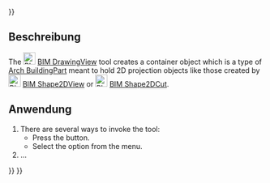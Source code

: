 <languages/>
{{UnfinishedDocu{{#translation:}}}}

{{Docnav/de
|[[Arch_SectionPlane/de|Schnittebene]]
|[[BIM_Shape2DView/de|Form2DAnsicht]]
|[[BIM_Workbench/de|BIM]]
|IconL=Arch_SectionPlane.svg
|IconR=BIM_Shape2DView.svg
|IconC=Workbench_BIM.svg
}}

{{GuiCommand/de
|Name=BIM DrawingView
|Name/de=BIM Zeichnungsansicht
|MenuLocation=Beschriftung → 2D-Ansichten erstellen → 2D-Zeichnungsansicht
|Workbenches=[[BIM_Workbench/de|BIM]]
|Shortcut=ohne
|Version=1.0
|SeeAlso=
}}

<span id="Description"></span>
==Beschreibung==

<div lang="en" dir="ltr" class="mw-content-ltr">
The [[Image:BIM_DrawingView.svg|24px]] [[BIM_DrawingView|BIM DrawingView]] tool creates a container object which is a type of [[Arch_BuildingPart|Arch BuildingPart]] meant to hold 2D projection objects like those created by [[Image:BIM_Shape2DView.svg|24px]] [[BIM_Shape2DView|BIM Shape2DView]] or [[Image:BIM_Shape2DCut.svg|24px]] [[BIM_Shape2DCut|BIM Shape2DCut]].
</div>

<span id="Usage"></span>
==Anwendung==

<div lang="en" dir="ltr" class="mw-content-ltr">
# There are several ways to invoke the tool:
#* Press the {{Button|[[Image:BIM_DrawingView.svg|16px]] [[BIM_DrawingView|2D Drawing]]}} button.
#* Select the {{MenuCommand|Annotation → Create 2D views → [[Image:BIM_DrawingView.svg|16px]] 2D Drawing}} option from the menu.
# ...
</div>


{{Docnav/de
|[[Arch_SectionPlane/de|Schnittebene]]
|[[BIM_Shape2DView/de|Form2DAnsicht]]
|[[BIM_Workbench/de|BIM]]
|IconL=Arch_SectionPlane.svg
|IconR=BIM_Shape2DView.svg
|IconC=Workbench_BIM.svg
}}

{{BIM_Tools_navi{{#translation:}}}}
{{Userdocnavi{{#translation:}}}}